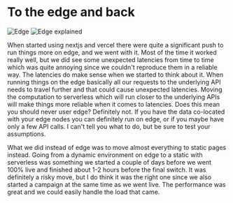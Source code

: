 


<Columns columns={2}>

<Column>
<CentralContent>

# To the edge and back

</CentralContent>
</Column>
<Column className="relative">
<Animate number={0} animationType={["out"]}>
    <Image src={Edge} alt="Edge" className="absolute top-0 left-0 mt-[10%]" />
    </Animate>
<Animate number={1} >
    <Image src={EdgeExplained} alt="Edge explained" className="absolute top-0 left-0 mt-[30%]" />
    </Animate>
</Column>
</Columns>


<Notes>

When started using nextjs and vercel there were quite a significant push to run things more on edge, and we went with it. Most of the time it worked really well, but we did see some unexpected latencies from time to time which was quite annoying since we couldn't reproduce them in a reliable way. The latencies do make sense when we started to think about it. When running things on the edge basically all our requests to the underlying API needs to travel further and that could cause unexpected latencies. Moving the computation to serverless which will run closer to the underlying APIs will make things more reliable when it comes to latencies. Does this mean you should never user edge? Definitely not. If you have the data co-located with your edge nodes you can definitely run on edge, or if you maybe have only a few API calls. I can't tell you what to do, but be sure to test your assumptions.

What we did instead of edge was to move almost everything to static pages instead. Going from a dynamic environment on edge to a static with serverless was something we started a couple of days before we went 100% live and finished about 1-2 hours before the final switch. It was definitely a risky move, but I do think it was the right one since we also started a campaign at the same time as we went live. The performance was great and we could easily handle the load that came.

</Notes>